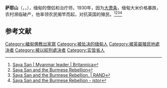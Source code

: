 {{Expand language|1=en|time=2020-10-09T16:05:51+00:00}}
'''萨耶山'''（{{lang-my|'''စံ၊ ဆရာ'''}}，{{lang-en|'''Saya San'''}}，{{bd|1876年|10月24日|1931年|11月28日|catIdx=S}}），缅甸的僧侣和治疗师，1930年，因为[[大萧条|大萧条]]，缅甸大米价格暴跌，农村濒临破产，他率领农民揭竿而起，对抗英国的殖民。<ref>[https://www.britannica.com/biography/Saya-San Saya San | Myanmar leader | Britannica]</ref><ref>[https://www.cambridge.org/core/journals/modern-asian-studies/article/saya-san-and-the-burmese-rebellion/F6C361DE1964A48E71150C9688E792FC Saya San and the Burmese Rebellion]</ref><ref>[https://www.rand.org/pubs/papers/P4004.html Saya San and the Burmese Rebellion. | RAND]</ref><ref>[https://www.jstor.org/stable/311948 Saya San and the Burmese Rebellion - jstor]</ref>

== 参考文献 ==
{{Reflist}}
[[Category:緬甸佛教出家眾|Category:緬甸佛教出家眾]]
[[Category:被处决的缅甸人|Category:被处决的缅甸人]]
[[Category:被英屬殖民地處決者|Category:被英屬殖民地處決者]]
[[Category:被以絞刑處決者|Category:被以絞刑處決者]]
[[Category:实皆省人|Category:实皆省人]]
